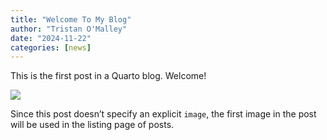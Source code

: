 ```yaml
---
title: "Welcome To My Blog"
author: "Tristan O'Malley"
date: "2024-11-22"
categories: [news]
---
```


This is the first post in a Quarto blog. Welcome!

![](thumbnail.jpg)

Since this post doesn't specify an explicit `image`, the first image in the post will be used in the listing page of posts.
